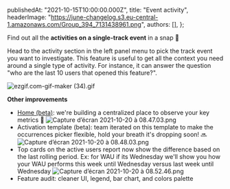 
  publishedAt: "2021-10-15T10:00:00.000Z",
  title: "Event activity",
  headerImage:
    "https://june-changelog.s3.eu-central-1.amazonaws.com/Group_394_7131438961.png",
  authors: [],
};

Find out all the **activities on a single-track event** in a snap 👀

Head to the activity section in the left panel menu to pick the track event you want to investigate. This feature is useful to get all the context you need around a single type of activity. For instance, it can answer the question "who are the last 10 users that opened this feature?".

![ezgif.com-gif-maker (34).gif](https://june-changelog.s3.eu-central-1.amazonaws.com/ezgif_com_gif_maker_34_c4d6926998.gif)

**Other improvements**

- [Home (beta)](https://app.june.so/a/gotomyworkspace/home): we're building a centralized place to observe your key metrics 🎉
  ![Capture d’écran 2021-10-20 à 08.47.03.png](https://june-changelog.s3.eu-central-1.amazonaws.com/Capture_d_ecran_2021_10_20_a_08_47_03_d6f7378ea1.png)
- Activation template (beta): team iterated on this template to make the occurrences picker flexible, hold your breath it's dropping soon! 🔜
  ![Capture d’écran 2021-10-20 à 08.48.03.png](https://june-changelog.s3.eu-central-1.amazonaws.com/Capture_d_ecran_2021_10_20_a_08_48_03_2a7c2b06d9.png)
- Top cards on the active users report now show the difference based on the last rolling period. Ex: for WAU if its Wednesday we'll show you how your WAU performs this week until Wednesday versus last week until Wednesday
  ![Capture d’écran 2021-10-20 à 08.52.46.png](https://june-changelog.s3.eu-central-1.amazonaws.com/Capture_d_ecran_2021_10_20_a_08_52_46_de44affe55.png)
- Feature audit: cleaner UI, legend, bar chart, and colors palette


